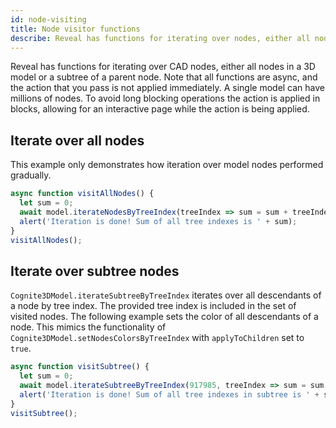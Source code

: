 ```yaml
---
id: node-visiting
title: Node visitor functions
describe: Reveal has functions for iterating over nodes, either all nodes in a 3D model or a subtree of a parent node.
---
```



Reveal has functions for iterating over CAD nodes, either all nodes in a 3D model or a subtree of a parent node.
Note that all functions are async, and the action that you pass is not applied immediately. A single model can
have millions of nodes. To avoid long blocking operations the action is applied in blocks, allowing for an
interactive page while the action is being applied.

<DemoWrapper name="Cognite3DViewerDemo" />

## Iterate over all nodes

This example only demonstrates how iteration over model nodes performed gradually.

```jsx runnable
async function visitAllNodes() {
  let sum = 0;
  await model.iterateNodesByTreeIndex(treeIndex => sum = sum + treeIndex)
  alert('Iteration is done! Sum of all tree indexes is ' + sum);
}
visitAllNodes();
```

## Iterate over subtree nodes

`Cognite3DModel.iterateSubtreeByTreeIndex` iterates over all descendants of a node by tree index. The provided
tree index is included in the set of visited nodes. The following example sets the color of all descendants of
a node. This mimics the functionality of `Cognite3DModel.setNodesColorsByTreeIndex` with `applyToChildren`
set to `true`.

```jsx runnable
async function visitSubtree() {
  let sum = 0;
  await model.iterateSubtreeByTreeIndex(917985, treeIndex => sum = sum + treeIndex);
  alert('Iteration is done! Sum of all tree indexes in subtree is ' + sum);
}
visitSubtree();
```
